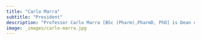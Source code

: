```yaml
---
title: "Carlo Marra"
subtitle: "President"
description: "Professor Carlo Marra [BSc (Pharm),PharmD, PhD] is Dean of the School of Pharmacy at the University of Otago. Professor Marra completed a PhD in health economics/health outcomes research at the University of British Columbia in 2004 but has been active in health economics research since 1995 as a research pharmacist at Vancouver General Hospital in Canada.  Professor Marra has published more than 250 peer-reviewed manuscripts and has presented at more than 150 international conferences.   Professor Marra’s research interests are economic evaluation of health care programmes and strategies, patient preferences, and choice experiments.   Professor Marra is an Associate Editor (Health Economics) for the journal Arthritis Care and Research."
image: _images/carlo-marra.jpg
---
```

